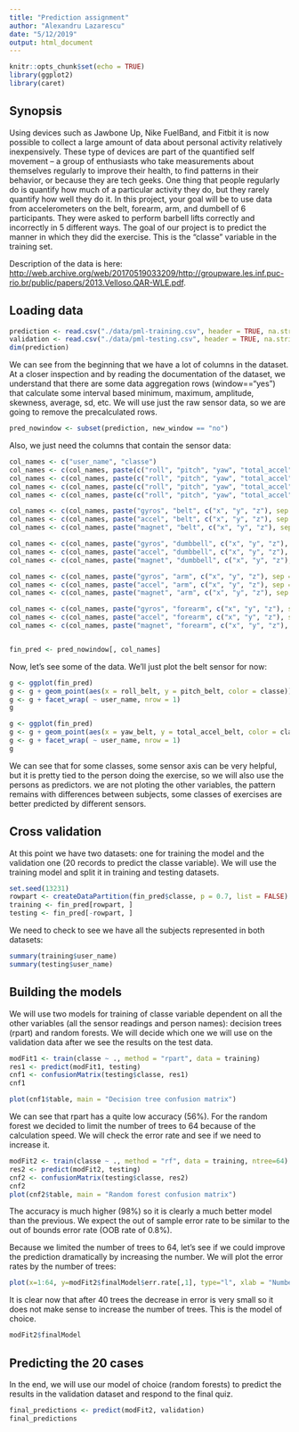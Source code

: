 ```yaml
---
title: "Prediction assignment"
author: "Alexandru Lazarescu"
date: "5/12/2019"
output: html_document
---
```


```r
knitr::opts_chunk$set(echo = TRUE)
library(ggplot2)
library(caret)
```

## Synopsis

Using devices such as Jawbone Up, Nike FuelBand, and Fitbit it is now possible to collect a large amount of data about personal activity relatively inexpensively. These type of devices are part of the quantified self movement – a group of enthusiasts who take measurements about themselves regularly to improve their health, to find patterns in their behavior, or because they are tech geeks. One thing that people regularly do is quantify how much of a particular activity they do, but they rarely quantify how well they do it. In this project, your goal will be to use data from accelerometers on the belt, forearm, arm, and dumbell of 6 participants. They were asked to perform barbell lifts correctly and incorrectly in 5 different ways.
The goal of our project is to predict the manner in which they did the exercise. This is the "classe" variable in the training set. 

Description of the data is here: <http://web.archive.org/web/20170519033209/http://groupware.les.inf.puc-rio.br/public/papers/2013.Velloso.QAR-WLE.pdf>.

## Loading data

```r
prediction <- read.csv("./data/pml-training.csv", header = TRUE, na.strings = "NA")
validation <- read.csv("./data/pml-testing.csv", header = TRUE, na.strings = "NA")
dim(prediction)
```

We can see from the beginning that we have a lot of columns in the dataset. At a closer inspection and by reading the documentation of the dataset, we understand that there are some data aggregation rows (window=="yes") that calculate some interval based minimum, maximum, amplitude, skewness, average, sd, etc. We will use just the raw sensor data, so we are going to remove the precalculated rows.

```r
pred_nowindow <- subset(prediction, new_window == "no")
```

Also, we just need the columns that contain the sensor data:
```r
col_names <- c("user_name", "classe")
col_names <- c(col_names, paste(c("roll", "pitch", "yaw", "total_accel"), "belt", sep = "_"))
col_names <- c(col_names, paste(c("roll", "pitch", "yaw", "total_accel"), "dumbbell", sep = "_"))
col_names <- c(col_names, paste(c("roll", "pitch", "yaw", "total_accel"), "arm", sep = "_"))
col_names <- c(col_names, paste(c("roll", "pitch", "yaw", "total_accel"), "forearm", sep = "_"))

col_names <- c(col_names, paste("gyros", "belt", c("x", "y", "z"), sep = "_"))
col_names <- c(col_names, paste("accel", "belt", c("x", "y", "z"), sep = "_"))
col_names <- c(col_names, paste("magnet", "belt", c("x", "y", "z"), sep = "_"))

col_names <- c(col_names, paste("gyros", "dumbbell", c("x", "y", "z"), sep = "_"))
col_names <- c(col_names, paste("accel", "dumbbell", c("x", "y", "z"), sep = "_"))
col_names <- c(col_names, paste("magnet", "dumbbell", c("x", "y", "z"), sep = "_"))

col_names <- c(col_names, paste("gyros", "arm", c("x", "y", "z"), sep = "_"))
col_names <- c(col_names, paste("accel", "arm", c("x", "y", "z"), sep = "_"))
col_names <- c(col_names, paste("magnet", "arm", c("x", "y", "z"), sep = "_"))

col_names <- c(col_names, paste("gyros", "forearm", c("x", "y", "z"), sep = "_"))
col_names <- c(col_names, paste("accel", "forearm", c("x", "y", "z"), sep = "_"))
col_names <- c(col_names, paste("magnet", "forearm", c("x", "y", "z"), sep = "_"))


fin_pred <- pred_nowindow[, col_names]
```

Now, let's see some of the data. We'll just plot the belt sensor for now:
```r
g <- ggplot(fin_pred)
g <- g + geom_point(aes(x = roll_belt, y = pitch_belt, color = classe))
g <- g + facet_wrap( ~ user_name, nrow = 1)
g

g <- ggplot(fin_pred)
g <- g + geom_point(aes(x = yaw_belt, y = total_accel_belt, color = classe))
g <- g + facet_wrap( ~ user_name, nrow = 1)
g
```

We can see that for some classes, some sensor axis can be very helpful, but it is pretty tied to the person doing the exercise, so we will also use the persons as predictors. we are not ploting the other variables, the pattern remains with differences between subjects, some classes of exercises are better predicted by different sensors.

## Cross validation

At this point we have two datasets: one for training the model and the validation one (20 records to predict the classe variable).
We will use the training model and split it in training and testing datasets.
```r
set.seed(13231)
rowpart <- createDataPartition(fin_pred$classe, p = 0.7, list = FALSE)
training <- fin_pred[rowpart, ]
testing <- fin_pred[-rowpart, ]
```

We need to check to see we have all the subjects represented in both datasets:
```r
summary(training$user_name)
summary(testing$user_name)
```

## Building the models

We will use two models for training of classe variable dependent on all the other variables (all the sensor readings and person names): decision trees (rpart) and random forests. We will decide which one we will use on the validation data after we see the results on the test data.

```r
modFit1 <- train(classe ~ ., method = "rpart", data = training)
res1 <- predict(modFit1, testing)
cnf1 <- confusionMatrix(testing$classe, res1)
cnf1

plot(cnf1$table, main = "Decision tree confusion matrix")
```

We can see that rpart has a quite low accuracy (56%).
For the random forest we decided to limit the number of trees to 64 because of the calculation speed. We will check the error rate and see if we need to increase it.

```r
modFit2 <- train(classe ~ ., method = "rf", data = training, ntree=64)
res2 <- predict(modFit2, testing)
cnf2 <- confusionMatrix(testing$classe, res2)
cnf2
plot(cnf2$table, main = "Random forest confusion matrix")
```

The accuracy is much higher (98%) so it is clearly a much better model than the previous. We expect the out of sample error rate to be similar to the out of bounds error rate (OOB rate of 0.8%).

Because we limited the number of trees to 64, let's see if we could improve the prediction dramatically by increasing the number. We will plot the error rates by the number of trees:
```r
plot(x=1:64, y=modFit2$finalModel$err.rate[,1], type="l", xlab = "Number of trees", ylab = "Error rate", main = "Random forest error rate per number of trees")
```

It is clear now that after 40 trees the decrease in error is very small so it does not make sense to increase the number of trees.
This is the model of choice.
```r
modFit2$finalModel
```

## Predicting the 20 cases

In the end, we will use our model of choice (random forests) to predict the results in the validation dataset and respond to the final quiz.
```r
final_predictions <- predict(modFit2, validation)
final_predictions
```

